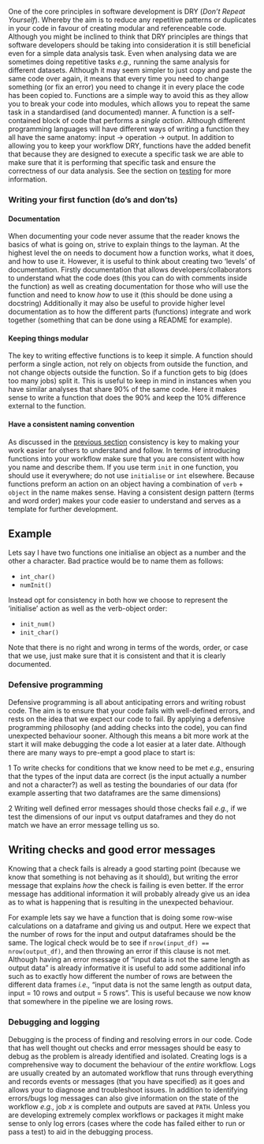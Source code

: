 One of the core principles in software development is DRY (*Don't Repeat Yourself*). Whereby the aim is to reduce any repetitive patterns or duplicates in your code in favour of creating modular and referenceable code. Although you might be inclined to think that DRY principles are things that software developers should be taking into consideration it is still beneficial even for a simple data analysis task. Even when analysing data we are sometimes doing repetitive tasks *e.g.,* running the same analysis for different datasets. Although it may seem simpler to just copy and paste the same code over again, it means that every time you need to change something (or fix an error) you need to change it in every place the code has been copied to. Functions are a simple way to avoid this as they allow you to break your code into modules, which allows you to repeat the same task in a standardised (and documented) manner. A function is a self-contained block of code that performs a *single action*. Although different programming languages will have different ways of writing a function they all have the same anatomy: input -> operation -> output. In addition to allowing you to keep your workflow DRY, functions have the added benefit that because they are designed to execute a specific task we are able to make sure that it is performing that specific task and ensure the correctness of our data analysis. See the section on [testing](sections/03_testing_code.qmd) for more information.

### Writing your first function (do's and don'ts)

#### Documentation

When documenting your code never assume that the reader knows the basics of what is going on, strive to explain things to the layman. At the highest level the on needs to document how a function works, what it does, and how to use it. However, it is useful to think about creating two 'levels' of documentation. Firstly documentation that allows developers/collaborators to understand what the code does (this you can do with comments inside the function) as well as creating documentation for those who will use the function and need to know *how* to use it (this should be done using a docstring) Additionally it may also be useful to provide higher level documentation as to how the different parts (functions) integrate and work together (something that can be done using a README for example). 

#### Keeping things modular

The key to writing effective functions is to keep it simple. A function should perform a single action, not rely on objects from outside the function, and not change objects outside the function. So if a function gets to big (does too many jobs) split it. This is useful to keep in mind in instances when you have similar analyses that share 90% of the same code. Here it makes sense to write a function that does the 90% and keep the 10% difference external to the function. 

#### Have a consistent naming convention

As discussed in the [previous section](sections/01_structured_workflow.qmd) consistency is key to making your work easier for others to understand and follow. In terms of introducing functions into your workflow make sure that you are consistent with how you name and describe them. If you use term `init` in one function, you should use it everywhere; do not use `initialise` or `int` elsewhere. Because functions preform an action on an object having a combination of `verb` + `object` in the name makes sense. Having a consistent design pattern (terms and word order) makes your code easier to understand and serves as a template for further development.

::: {.callout-tip collapse="true"}
## Example

Lets say I have two functions one initialise an object as a number and the other a character. Bad practice would be to name them as follows:

-   `int_char()`
-   `numInit()`

Instead opt for consistency in both how we choose to represent the 'initialise' action as well as the verb-object order:

-   `init_num()`
-   `init_char()`

Note that there is no right and wrong in terms of the words, order, or case that we use, just make sure that it is consistent and that it is clearly documented.

:::

### Defensive programming

Defensive programming is all about anticipating errors and writing robust code. The aim is to ensure that your code fails with well-defined errors, and rests on the idea that we expect our code to fail. By applying a defensive programming philosophy (and adding checks into the code), you can find unexpected behaviour sooner. Although this means a bit more work at the start it will make debugging the code a lot easier at a later date. Although there are many ways to pre-empt a good place to start is:

1   To write checks for conditions that we know need to be met *e.g.,* ensuring that the types of the input data are correct (is the input actually a number and not a character?) as well as testing the boundaries of our data (for example asserting that two dataframes are the same dimensions)

2    Writing well defined error messages should those checks fail *e.g.,* if we test the dimensions of our input vs output dataframes and they do not match we have an error message telling us so.

::: {.callout-tip collapse="true"}
## Writing checks and good error messages

Knowing that a check fails is already a good starting point (because we know that something is not behaving as it should), but writing the error message that explains *how* the check is failing is even better. If the error message has additional information it will probably already give us an idea as to what is happening that is resulting in the unexpected behaviour. 

For example lets say we have a function that is doing some row-wise calculations on a dataframe and giving us and output. Here we expect that the number of rows for the input and output dataframes should be the same. The logical check would be to see if `nrow(input_df) == nrow(output_df)`, and then throwing an error if this clause is not met. Although having an error message of "input data is not the same length as output data" is already informative it is useful to add some additional info such as to exactly how different the number of rows are between the different data frames *i.e.,* "input data is not the same length as output data, input = 10 rows and output = 5 rows". This is useful because we now know that somewhere in the pipeline we are losing rows.

:::

### Debugging and logging

Debugging is the process of finding and resolving errors in our code. Code that has well thought out checks and error messages should be easy to debug as the problem is already identified and isolated. Creating logs is a comprehensive way to document the behaviour of the *entire* workflow. Logs are usually created by an automated workflow that runs through everything and records events or messages (that you have specified) as it goes and allows your to diagnose and troubleshoot issues. In addition to identifying errors/bugs log messages can also give information on the state of the workflow *e.g.,* job $x$ is complete and outputs are saved at `PATH`. Unless you are developing extremely complex workflows or packages it might make sense to only log errors (cases where the code has failed either to run or pass a test) to aid in the debugging process.